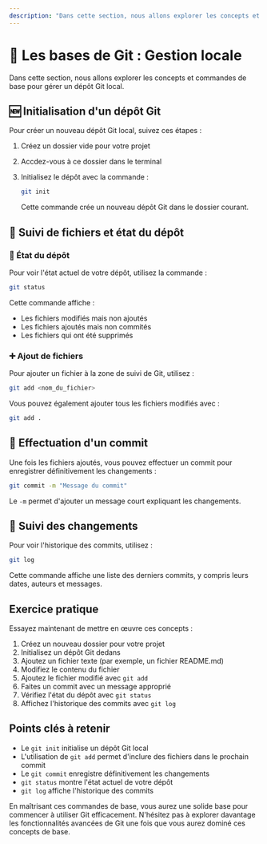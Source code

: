 ```yaml
---
description: "Dans cette section, nous allons explorer les concepts et commandes de base pour gérer un dépôt Git local."
---
```

# 🐙 Les bases de Git : Gestion locale

Dans cette section, nous allons explorer les concepts et commandes de base pour gérer un dépôt Git local.

## 🆕 Initialisation d'un dépôt Git

Pour créer un nouveau dépôt Git local, suivez ces étapes :

1. Créez un dossier vide pour votre projet
2. Accdez-vous à ce dossier dans le terminal
3. Initialisez le dépôt avec la commande :

   ```bash copy
   git init
   ```
   Cette commande crée un nouveau dépôt Git dans le dossier courant.

## 📂 Suivi de fichiers et état du dépôt

### 🔎 État du dépôt

Pour voir l'état actuel de votre dépôt, utilisez la commande :

```bash copy
git status
```
Cette commande affiche :
- Les fichiers modifiés mais non ajoutés
- Les fichiers ajoutés mais non commités
- Les fichiers qui ont été supprimés

### ➕ Ajout de fichiers

Pour ajouter un fichier à la zone de suivi de Git, utilisez :

```bash copy
git add <nom_du_fichier>
```
Vous pouvez également ajouter tous les fichiers modifiés avec :

```bash copy
git add .
```

## 💾 Effectuation d'un commit

Une fois les fichiers ajoutés, vous pouvez effectuer un commit pour enregistrer définitivement les changements :

```bash copy
git commit -m "Message du commit"
```
Le `-m` permet d'ajouter un message court expliquant les changements.

## 📜 Suivi des changements

Pour voir l'historique des commits, utilisez :

```bash copy
git log
```
Cette commande affiche une liste des derniers commits, y compris leurs dates, auteurs et messages.

## Exercice pratique

Essayez maintenant de mettre en œuvre ces concepts :

1. Créez un nouveau dossier pour votre projet
2. Initialisez un dépôt Git dedans
3. Ajoutez un fichier texte (par exemple, un fichier README.md)
4. Modifiez le contenu du fichier
5. Ajoutez le fichier modifié avec `git add`
6. Faites un commit avec un message approprié
7. Vérifiez l'état du dépôt avec `git status`
8. Affichez l'historique des commits avec `git log`

## Points clés à retenir

- Le `git init` initialise un dépôt Git local
- L'utilisation de `git add` permet d'inclure des fichiers dans le prochain commit
- Le `git commit` enregistre définitivement les changements
- `git status` montre l'état actuel de votre dépôt
- `git log` affiche l'historique des commits

En maîtrisant ces commandes de base, vous aurez une solide base pour commencer à utiliser Git efficacement. N'hésitez pas à explorer davantage les fonctionnalités avancées de Git une fois que vous aurez dominé ces concepts de base.